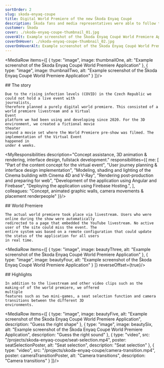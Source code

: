 ```yaml
---
sortOrder: 2
slug: skoda-enyaq-coupe
title: Digital World Premiere of the new Škoda Enyaq Coupé
description: Škoda fans and media representatives were able to follow the world premiere of the new Škoda Enyaq Coupé iV live on the Internet at skoda-virtual-event.com on January 1st at 16:00. The website was online in advance, with various teaser videos providing first impressions.
customer: Škoda
cover: ./skoda-enyaq-coupe-thumbnail_01.jpg
coverAlt: Example screenshot of the Škoda Enyaq Coupé World Premiere Application
coverOnHover: ./skoda-enyaq-coupe-thumbnail_02.jpg
coverOnHoverAlt: Example screenshot of the Škoda Enyaq Coupé World Premiere Application
---
```



<MediaRow items={[
    {
        type: "image",
        image: thumbnailOne,
        alt: "Example screenshot of the Škoda Enyaq Coupé World Premiere Application"
    },
    {
        type: "image",
        image: thumbnailTwo,
        alt: "Example screenshot of the Škoda Enyaq Coupé World Premiere Application"
    }
]}/>

<Prose additionalClasses="max-w-prose mx-auto">
    ## The story

    Due to the rising infection levels (COVID) in the Czech Republic we could not hold a live event with
    journalists,
    therefore planned a purely digital world premiere. This consisted of a world premiere livestream and a Virtual
    Event
    platform we had been using and developing since 2020. For the 3D environment, we created a fictional movie
    theater
    around a movie set where the World Premiere pre-show was filmed. The implementation of the Virtual Event
    happened in
    under 4 weeks.
</Prose>

<VideoPlayer client:visible src="/projects/skoda-enyaq-coupe/transition-01.mp4" poster={transitionPoster}
             muted={true}
             alt="Example Transition"/>

<MyResponsibilities description="Concept assistance, 3D animation & rendering, interface design, fullstack development."
                    responsibilities={{
                        me: [
                            "Part of the content concept for the virtual event",
                            "User journey planning & interface design implementation",
                            "Modeling, shading and lighting of the Cinema building with Cinema 4D and V-Ray",
                            "Rendering post-production and preparing for web",
                            "Development of the application using Angular and Firebase",
                            "Deploying the application using Firebase Hosting.",
                        ],
                        colleagues: "Concept, animated graphic walls, camera movements & placement renderpeople"
                    }}/>

<Prose additionalClasses="max-w-prose mx-auto">
    ## World Premiere

    The actual world premiere took place via livestream. Users who were online during the show were automatically
    redirected to a page that embedded the YouTube livestream. No active user of the site could miss the event. The
    entire system was based on a remote configuration that could update the status of the application for all users
    in real time.
</Prose>

<MediaRow items={[
    {
        type: "image",
        image: beautyThree,
        alt: "Example screenshot of the Škoda Enyaq Coupé World Premiere Application"
    },
    {
        type: "image",
        image: beautyFour,
        alt: "Example screenshot of the Škoda Enyaq Coupé World Premiere Application"
    }
]} reverseOffset={true}/>

<Prose additionalClasses="max-w-prose mx-auto">
    ## Highlights

    In addition to the livestream and other video clips such as the making-of of the world premiere, we offered
    multiple
    features such as two mini-games, a seat selection function and camera transitions between the different 3D
    environments.
</Prose>

<MediaRow items={[
    {
        type: "image",
        image: beautyFive,
        alt: "Example screenshot of the Škoda Enyaq Coupé World Premiere Application",
        description: "Guess the right shape"
    },
    {
        type: "image",
        image: beautySix,
        alt: "Example screenshot of the Škoda Enyaq Coupé World Premiere Application",
        description: "Guess the right sound"
    },
    {
        type: "video",
        src: "/projects/skoda-enyaq-coupe/seat-selection.mp4",
        poster: seatSelectionPoster,
        alt: "Seat selection",
        description: "Seat selection"
    },
    {
        type: "video",
        src: "/projects/skoda-enyaq-coupe/camera-transition.mp4",
        poster: cameraTransitionPoster,
        alt: "Camera transitions",
        description: "Camera transitions"
    }
]}/>

<VideoPlayer client:visible src="/projects/skoda-enyaq-coupe/runthrough.mp4" poster={runthroughPoster} muted={false}
             alt="run through" description="Complete run through"/>
